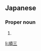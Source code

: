 ==Japanese==
{{ja-kanjitab|じゅん|ぞう}}

===Proper noun===
{{ja-pos|じゅんぞう|proper}}

# {{given name|male|lang=ja|sort=しゅんぞう'}}

[[li:順三]]